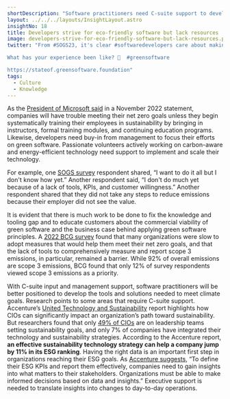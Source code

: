 ```yaml
---
shortDescription: "Software practitioners need C-suite support to develop the tools and solutions needed to meet organizations’ climate goals."
layout: ../../../layouts/InsightLayout.astro
insightNo: 18
title: Developers strive for eco-friendly software but lack resources
image: developers-strive-for-eco-friendly-software-but-lack-resources.png
twitter: "From #SOGS23, it's clear #softwaredevelopers care about making software that's good for the 🌍 but need more support, especially when it comes to building a case for going green with customers.    

What has your experience been like? 🌱  #greensoftware

https://stateof.greensoftware.foundation"
tags:
  - Culture
  - Knowledge
---
```


As the [President of Microsoft said](https://money.usnews.com/investing/news/articles/2022-11-02/microsofts-president-warns-of-talent-shortage-for-tackling-climate-change) in a November 2022 statement, companies will have trouble meeting their net zero goals unless they begin systematically training their employees in sustainability by bringing in instructors, formal training modules, and continuing education programs. Likewise, developers need buy-in from management to focus their efforts on green software. Passionate volunteers actively working on carbon-aware and energy-efficient technology need support to implement and scale their technology.

For example, one [SOGS survey](../survey) respondent shared, “I want to do it all but I don't know how yet.” Another respondent said, “I don't do much yet because of a lack of tools, KPIs, and customer willingness.” Another respondent shared that they did not take any steps to reduce emissions because their employer did not see the value.

It is evident that there is much work to be done to fix the knowledge and tooling gap and to educate customers about the commercial viability of green software and the business case behind applying green software principles. A [2022 BCG survey](https://www.bcg.com/publications/2022/using-technology-helps-companies-measure-and-reduce-emissions) found that many organizations were slow to adopt measures that would help them meet their net zero goals, and that the lack of tools to comprehensively measure and report scope 3 emissions, in particular, remained a barrier. While 92% of overall emissions are scope 3 emissions, BCG found that only 12% of survey respondents viewed scope 3 emissions as a priority.

With C-suite input and management support, software practitioners will be better positioned to develop the tools and solutions needed to meet climate goals. Research points to some areas that require C-suite support. Accenture’s [United Technology and Sustainability](https://www.accenture.com/us-en/insights/technology/uniting-technology-sustainability) report highlights how CIOs can significantly impact an organization’s path toward sustainability. But researchers found that only [49% of CIOs](https://www.accenture.com/us-en/insights/technology/uniting-technology-sustainability) are on leadership teams setting sustainability goals, and only 7% of companies have integrated their technology and sustainability strategies. According to the Accenture report, **an effective sustainability technology strategy can help a company jump by 11% in its ESG ranking**. Having the right data is an important first step in organizations reaching their ESG goals. As [Accenture suggests](https://www.accenture.com/content/dam/accenture/final/a-com-migration/pdf/pdf-177/accenture-tech-sustainability-uniting-sustainability-and-technology.pdf#zoom=40), “To define their ESG KPIs and report them effectively, companies need to gain insights into what matters to their stakeholders. Organizations must be able to make informed decisions based on data and insights.” Executive support is needed to translate insights into changes to day-to-day operations.
